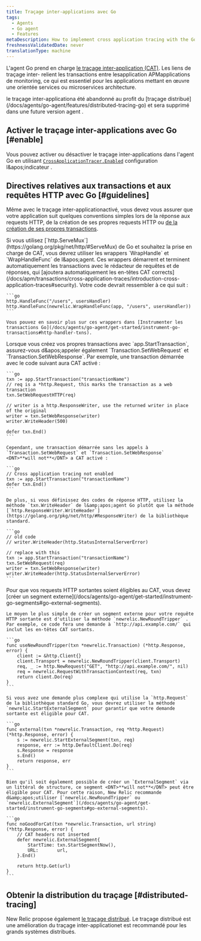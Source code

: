 ```yaml
---
title: Traçage inter-applications avec Go
tags:
  - Agents
  - Go agent
  - Features
metaDescription: How to implement cross application tracing with the Go agent in order to connect transactions across APM-monitored apps.
freshnessValidatedDate: never
translationType: machine
---
```


L'agent Go prend en charge [le traçage inter-application (CAT)](/docs/apm/transactions/cross-application-traces/introduction-cross-application-traces). Les liens de traçage inter- relient les transactions entre lesapplication APMapplications de monitoring, ce qui est essentiel pour les applications mettant en œuvre une orientée services ou microservices architecture.

<Callout variant="important">
  le traçage inter-applicationa été abandonné au profit du [traçage distribué](/docs/agents/go-agent/features/distributed-tracing-go) et sera supprimé dans une future version agent .
</Callout>

## Activer le traçage inter-applications avec Go [#enable]

Vous pouvez activer ou désactiver le traçage inter-applications dans l'agent Go en utilisant [`CrossApplicationTracer.Enabled`](/docs/agents/go-agent/instrumentation/go-agent-configuration#cross-tracer-enabled) configuration l&amp;apos;indicateur .

## Directives relatives aux transactions et aux requêtes HTTP avec Go [#guidelines]

Même avec le traçage inter-applicationactivé, vous devez vous assurer que votre application suit quelques conventions simples lors de la réponse aux requests HTTP, de la création de ses propres requests HTTP ou [de la création de ses propres transactions](/docs/agents/go-agent/get-started/instrument-go-transactions).

<CollapserGroup>
  <Collapser id="create-transactions" title="Création de transactions via http.ServeMux">
    Si vous utilisez [`http.ServeMux`](https://golang.org/pkg/net/http/#ServeMux) de Go et souhaitez la prise en charge de CAT, vous devrez utiliser les wrappers `WrapHandle` et `WrapHandleFunc` de l&amp;apos;agent. Ces wrappers démarrent et terminent automatiquement les transactions avec le rédacteur de requêtes et de réponses, qui [ajoutera automatiquement les en-têtes CAT corrects](/docs/apm/transactions/cross-application-traces/introduction-cross-application-traces#security). Votre code devrait ressembler à ce qui suit :

    ```go
    http.HandleFunc("/users", usersHandler)
    http.HandleFunc(newrelic.WrapHandleFunc(app, "/users", usersHandler))
    ```

    Vous pouvez en savoir plus sur ces wrappers dans [Instrumenter les transactions Go](/docs/agents/go-agent/get-started/instrument-go-transactions#http-handler-txns).
  </Collapser>

  <Collapser id="create-manually" title="Créer manuellement un site Web de transactions">
    Lorsque vous créez vos propres transactions avec `app.StartTransaction`, assurez-vous d&amp;apos;appeler également `Transaction.SetWebRequest` et `Transaction.SetWebResponse`. Par exemple, une transaction démarrée avec le code suivant aura CAT activé :

    ```go
    txn := app.StartTransaction("transactionName")
    // req is a *http.Request, this marks the transaction as a web transaction
    txn.SetWebRequestHTTP(req)

    // writer is a http.ResponseWriter, use the returned writer in place of the original
    writer = txn.SetWebResponse(writer)
    writer.WriteHeader(500)

    defer txn.End()
    ```

    Cependant, une transaction démarrée sans les appels à `Transaction.SetWebRequest` et `Transaction.SetWebResponse` <DNT>**will not**</DNT> a CAT activé :

    ```go
    // Cross application tracing not enabled
    txn := app.StartTransaction("transactionName")
    defer txn.End()
    ```

    De plus, si vous définissez des codes de réponse HTTP, utilisez la méthode `txn.WriteHeader` de l&amp;apos;agent Go plutôt que la méthode [`http.ResponseWriter.WriteHeader`](https://golang.org/pkg/net/http/#ResponseWriter) de la bibliothèque standard.

    ```go
    // old code
    // writer.WriteHeader(http.StatusInternalServerError)

    // replace with this
    txn := app.StartTransaction("transactionName")
    txn.SetWebRequest(req)
    writer = txn.SetWebResponse(writer)
    writer.WriteHeader(http.StatusInternalServerError)
    ```
  </Collapser>

  <Collapser id="make-http-requests" title="Effectuer requestsHTTP">
    Pour que vos requests HTTP sortantes soient éligibles au CAT, vous devez [créer un segment externe](/docs/agents/go-agent/get-started/instrument-go-segments#go-external-segments).

    Le moyen le plus simple de créer un segment externe pour votre requête HTTP sortante est d'utiliser la méthode `newrelic.NewRoundTripper` . Par exemple, ce code fera une demande à `http://api.example.com/` qui inclut les en-têtes CAT sortants.

    ```go
    func useNewRoundTripper(txn *newrelic.Transaction) (*http.Response, error) {
        client := &http.Client{}
        client.Transport = newrelic.NewRoundTripper(client.Transport)
        req, _ := http.NewRequest("GET", "http://api.example.com/", nil)
        req = newrelic.RequestWithTransactionContext(req, txn)
        return client.Do(req)
    }
    ```

    Si vous avez une demande plus complexe qui utilise la `http.Request` de la bibliothèque standard Go, vous devrez utiliser la méthode `newrelic.StartExternalSegment` pour garantir que votre demande sortante est éligible pour CAT.

    ```go
    func external(txn *newrelic.Transaction, req *http.Request) (*http.Response, error) {
        s := newrelic.StartExternalSegment(txn, req)
        response, err := http.DefaultClient.Do(req)
        s.Response = response
        s.End()
        return response, err
    }
    ```

    Bien qu'il soit également possible de créer un `ExternalSegment` via un littéral de structure, ce segment <DNT>**will not**</DNT> peut être éligible pour CAT. Pour cette raison, New Relic recommande d&amp;apos;utiliser [`newrelic.NewRoundTripper` ou `newrelic.ExternalSegment`](/docs/agents/go-agent/get-started/instrument-go-segments#go-external-segments).

    ```go
    func noGoodForCat(txn *newrelic.Transaction, url string) (*http.Response, error) {
        // CAT headers not inserted
        defer newrelic.ExternalSegment{
            StartTime: txn.StartSegmentNow(),
            URL:       url,
        }.End()

        return http.Get(url)
    }
    ```
  </Collapser>
</CollapserGroup>

## Obtenir la distribution du traçage [#distributed-tracing]

New Relic propose également [le traçage distribué](/docs/apm/distributed-tracing/getting-started/introduction-distributed-tracing). Le traçage distribué est une amélioration du traçage inter-applicationet est recommandé pour les grands systèmes distribués.